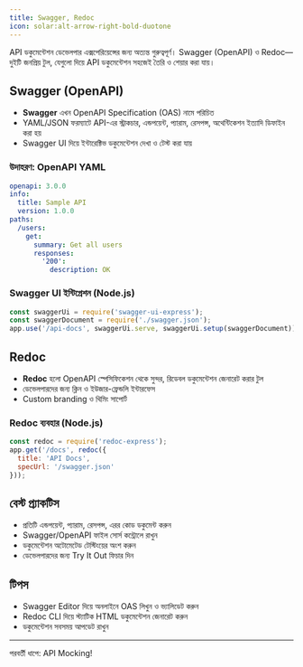 ```yaml
---
title: Swagger, Redoc
icon: solar:alt-arrow-right-bold-duotone
---
```


API ডকুমেন্টেশন ডেভেলপার এক্সপেরিয়েন্সের জন্য অত্যন্ত গুরুত্বপূর্ণ। Swagger (OpenAPI) ও Redoc—দুইটি জনপ্রিয় টুল, যেগুলো দিয়ে API ডকুমেন্টেশন সহজেই তৈরি ও শেয়ার করা যায়।

## Swagger (OpenAPI)
- **Swagger** এখন OpenAPI Specification (OAS) নামে পরিচিত
- YAML/JSON ফরম্যাটে API-এর স্ট্রাকচার, এন্ডপয়েন্ট, প্যারাম, রেসপন্স, অথেন্টিকেশন ইত্যাদি ডিফাইন করা হয়
- Swagger UI দিয়ে ইন্টারেক্টিভ ডকুমেন্টেশন দেখা ও টেস্ট করা যায়

### উদাহরণ: OpenAPI YAML
```yaml
openapi: 3.0.0
info:
  title: Sample API
  version: 1.0.0
paths:
  /users:
    get:
      summary: Get all users
      responses:
        '200':
          description: OK
```

### Swagger UI ইন্টিগ্রেশন (Node.js)
```js
const swaggerUi = require('swagger-ui-express');
const swaggerDocument = require('./swagger.json');
app.use('/api-docs', swaggerUi.serve, swaggerUi.setup(swaggerDocument));
```

## Redoc
- **Redoc** হলো OpenAPI স্পেসিফিকেশন থেকে সুন্দর, রিডেবল ডকুমেন্টেশন জেনারেট করার টুল
- ডেভেলপারদের জন্য ক্লিন ও ইউজার-ফ্রেন্ডলি ইন্টারফেস
- Custom branding ও থিমিং সাপোর্ট

### Redoc ব্যবহার (Node.js)
```js
const redoc = require('redoc-express');
app.get('/docs', redoc({
  title: 'API Docs',
  specUrl: '/swagger.json'
}));
```

## বেস্ট প্র্যাকটিস
- প্রতিটি এন্ডপয়েন্ট, প্যারাম, রেসপন্স, এরর কোড ডকুমেন্ট করুন
- Swagger/OpenAPI ফাইল সোর্স কন্ট্রোলে রাখুন
- ডকুমেন্টেশন অটোমেটেড টেস্টিংয়ের অংশ করুন
- ডেভেলপারদের জন্য Try It Out ফিচার দিন

## টিপস
- Swagger Editor দিয়ে অনলাইনে OAS লিখুন ও ভ্যালিডেট করুন
- Redoc CLI দিয়ে স্ট্যাটিক HTML ডকুমেন্টেশন জেনারেট করুন
- ডকুমেন্টেশন সবসময় আপডেট রাখুন

---

পরবর্তী ধাপে: API Mocking!
